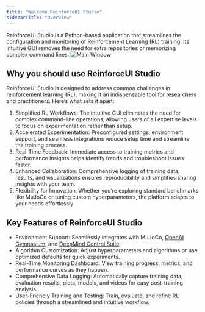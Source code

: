 ```yaml
---
title: "Welcome ReinforceUI Studio"
sidebarTitle: "Overview"
---
```

ReinforceUI Studio is a Python-based application that streamlines the configuration and monitoring of Reinforcement Learning (RL) training. Its intuitive GUI removes the need for extra repositories or memorizing complex command lines.
<img alt="Main Window" classname="block dark:hidden" src="/images/main_window.gif" />


## Why you should use ReinforceUI Studio

ReinforceUI Studio is designed to address common challenges in reinforcement learning (RL), making it an indispensable tool for researchers and practitioners. Here’s what sets it apart:

1. Simplified RL Workflows: The intuitive GUI eliminates the need for complex command-line operations, allowing users of all expertise levels to focus on experimentation rather than setup.
2. Accelerated Experimentation: Preconfigured settings, environment support, and seamless integrations reduce setup time and streamline the training process.
3. Real-Time Feedback: Immediate access to training metrics and performance insights helps identify trends and troubleshoot issues faster.
4. Enhanced Collaboration: Comprehensive logging of training data, results, and visualizations ensures reproducibility and simplifies sharing insights with your team.
5. Flexibility for Innovation: Whether you’re exploring standard benchmarks like MuJoCo or tuning custom hyperparameters, the platform adapts to your needs effortlessly

## Key Features of ReinforceUI Studio
- Environment Support: Seamlessly integrates with MuJoCo, [OpenAI Gymnasium](https://github.com/Farama-Foundation/Gymnasium?tab=readme-ov-file), and [DeepMind Control Suite](https://github.com/google-deepmind/dm_control).
-  Algorithm Customization: Adjust hyperparameters and algorithms or use optimized defaults for quick experiments.
- Real-Time Monitoring Dashboard: View training progress, metrics, and performance curves as they happen.
- Comprehensive Data Logging: Automatically capture training data, evaluation results, plots, models, and videos for easy post-training analysis.
- User-Friendly Training and Testing: Train, evaluate, and refine RL policies through a streamlined and intuitive workflow.

